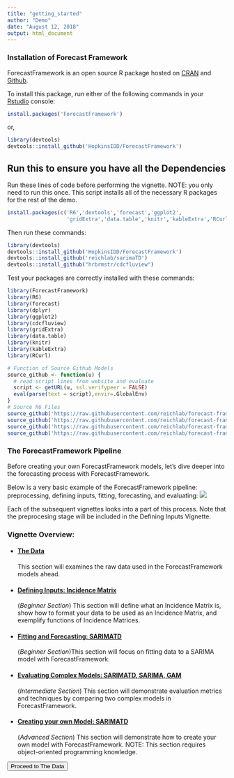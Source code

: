 ```yaml
---
title: "getting_started"
author: "Demo"
date: "August 12, 2018"
output: html_document
---
```


### Installation of Forecast Framework
ForecastFramework is an open source R package hosted on [CRAN](https://cran.r-project.org/web/packages/ForecastFramework/index.html) and [Github](https://github.com/HopkinsIDD/ForecastFramework). 

To install this package, run either of the following commands in your [Rstudio](https://www.rstudio.com/) console:
```r
install.packages('ForecastFramework')
```
or,
```r
library(devtools)
devtools::install_github('HopkinsIDD/ForecastFramework')
```

## Run this to ensure you have all the Dependencies
Run these lines of code before performing the vignette. NOTE: you only need to run this once. This script installs all of the necessary R packages for the rest of the demo.
```r
install.packages(c('R6','devtools','forecast','ggplot2',
                   'gridExtra','data.table','knitr','kableExtra','RCurl'))
```
Then run these commands:
```r
library(devtools)
devtools::install_github('HopkinsIDD/ForecastFramework')
devtools::install_github('reichlab/sarimaTD') 
devtools::install_github("hrbrmstr/cdcfluview")
```
Test your packages are correctly installed with these commands:
```r
library(ForecastFramework)
library(R6)
library(forecast)
library(dplyr)
library(ggplot2)
library(cdcfluview)
library(gridExtra)
library(data.table)
library(knitr)
library(kableExtra)
library(RCurl)

# Function of Source Github Models
source_github <- function(u) {
  # read script lines from website and evaluate
  script <- getURL(u, ssl.verifypeer = FALSE)
  eval(parse(text = script),envir=.GlobalEnv)
}  
# Source R6 Files
source_github('https://raw.githubusercontent.com/reichlab/forecast-framework-demos/master/models/ContestModel.R')
source_github('https://raw.githubusercontent.com/reichlab/forecast-framework-demos/master/models/SARIMAModel.R')
source_github('https://raw.githubusercontent.com/reichlab/forecast-framework-demos/master/models/GamModel.R')
source_github('https://raw.githubusercontent.com/reichlab/forecast-framework-demos/master/models/SARIMATD1Model.R')
```

### The ForecastFramework Pipeline
Before creating your own ForecastFramework models, let's dive deeper into the forecasting process with ForecastFramework.

Below is a very basic example of the ForecastFramework pipeline: preprocessing, defining inputs, fitting, forecasting, and evaluating:
<img src="images/ff_pipeline.png" class="large">

Each of the subsequent vignettes looks into a part of this process. Note that the preprocesing stage will be included in the Defining Inputs Vignette.

### Vignette Overview:
* #### [The Data](http://reichlab.io/forecast-framework-demos/#the-data-1)
This section will examines the raw data used in the ForecastFramework models ahead.
* #### [Defining Inputs: Incidence Matrix](http://reichlab.io/forecast-framework-demos/#defining-inputs-incidence-matrix-1)
(*Beginner Section*) This section will define what an Incidence Matrix is, show how to format your data to be used as an Incidence Matrix, and exemplify functions of Incidence Matrices.
* #### [Fitting and Forecasting: SARIMATD](http://reichlab.io/forecast-framework-demos/#fitting-and-forecasting-sarimatd-1)
(*Beginner Section*)This section will focus on fitting data to a SARIMA model with ForecastFramework.
* #### [Evaluating Complex Models: SARIMATD, SARIMA, GAM](http://reichlab.io/forecast-framework-demos/#evaluating-complex-models-sarimatd-sarima-gam-1)
(*Intermediate Section*) This section will demonstrate evaluation metrics and techniques by comparing two complex models in ForecastFramework.
* #### [Creating your own Model: SARIMATD](http://reichlab.io/forecast-framework-demos/#creating-your-own-model-sarimatd-1)
(*Advanced Section*) This section will demonstrate how to create your own model with ForecastFramework. NOTE: This section requires object-oriented programming knowledge.

<a href="http://reichlab.io/forecast-framework-demos/#the-data-1"><button type="button" class="btn btn-raised btn-secondary">Proceed to The Data</button></a>
